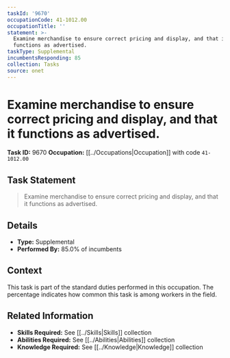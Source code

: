 ```yaml
---
taskId: '9670'
occupationCode: 41-1012.00
occupationTitle: ''
statement: >-
  Examine merchandise to ensure correct pricing and display, and that it
  functions as advertised.
taskType: Supplemental
incumbentsResponding: 85
collection: Tasks
source: onet
---
```

# Examine merchandise to ensure correct pricing and display, and that it functions as advertised.

**Task ID:** 9670
**Occupation:** [[../Occupations|Occupation]] with code `41-1012.00`

## Task Statement

> Examine merchandise to ensure correct pricing and display, and that it functions as advertised.

## Details

- **Type:** Supplemental
- **Performed By:** 85.0% of incumbents

## Context

This task is part of the standard duties performed in this occupation. The percentage indicates how common this task is among workers in the field.

## Related Information

- **Skills Required:** See [[../Skills|Skills]] collection
- **Abilities Required:** See [[../Abilities|Abilities]] collection
- **Knowledge Required:** See [[../Knowledge|Knowledge]] collection
